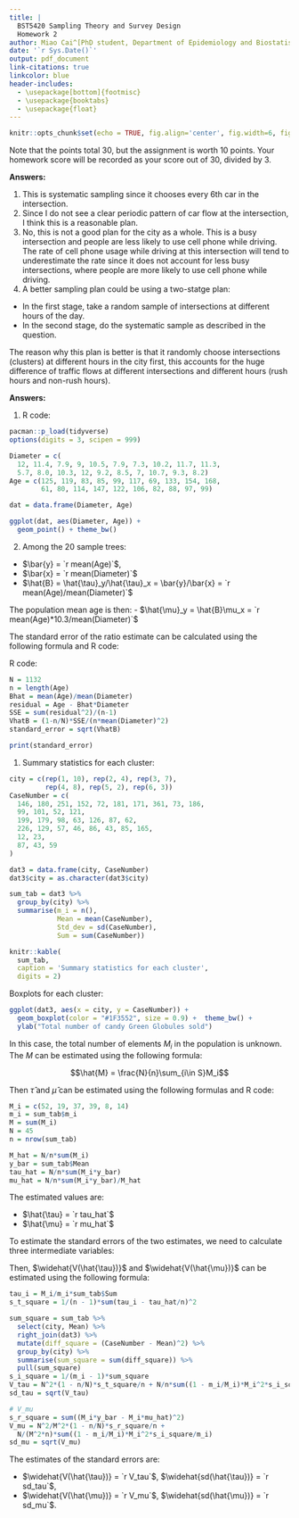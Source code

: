 ---
title: |
  BST5420 Sampling Theory and Survey Design
  Homework 2
author: Miao Cai^[PhD student, Department of Epidemiology and Biostatistics, College for Public Health and Social Justice, Saint Louis University. Email address [miao.cai@slu.edu](miao.cai@slu.edu)]
date: '`r Sys.Date()`'
output: pdf_document
link-citations: true
linkcolor: blue
header-includes:
  - \usepackage[bottom]{footmisc}
  - \usepackage{booktabs}
  - \usepackage{float}
---

```{r setup, include=FALSE}
knitr::opts_chunk$set(echo = TRUE, fig.align='center', fig.width=6, fig.asp=0.618,fig.pos = 'H')
```

Note that the points total 30, but the assignment is worth 10 points. Your homework score will be recorded as your score out of 30, divided by 3.

\fbox{\begin{minipage}{\linewidth}
1. (11 Points: 2,3,3,3) Researchers are interested in the proportion of drivers in the city who use their cell phone by holding it with their hands while driving (i.e., not using a blue-tooth, or hands-free device). Investigators chose a busy intersection, and observed every sixth car that passed going a particular direction. It was suggested that they look at every car and record whether the driver was using the cell phone, but often cars went by too fast and they could misidentify some drivers. So, the plan was to dispatch two investigators, one of whom counted the cars and chose every sixth car and the other looked carefully to see whether the driver was talking on the cell phone. They did this for two hours and observed 300 drivers.

\begin{enumerate}
\item What kind of a sample is this?
\item Is it a reasonable sampling plan for determining the rate of cell phone usage while driving at that intersection at that time?
\item Is this a reasonable plan for determining the rate of cell phone usage while driving for the city as a whole?
\item Can you describe a better sampling plan? Explain.
\end{enumerate}

\end{minipage}}

**Answers:**

1. This is systematic sampling since it chooses every 6th car in the intersection.
2. Since I do not see a clear periodic pattern of car flow at the intersection, I think this is a reasonable plan.
3. No, this is not a good plan for the city as a whole. This is a busy intersection and people are less likely to use cell phone while driving. The rate of cell phone usage while driving at this intersection will tend to underestimate the rate since it does not account for less busy intersections, where people are more likely to use cell phone while driving.
4. A better sampling plan could be using a two-statge plan: 
  - In the first stage, take a random sample of intersections at different hours of the day. 
  - In the second stage, do the systematic sample as described in the question. 

  The reason why this plan is better is that it randomly choose intersections (clusters) at different hours in the city first, this accounts for the huge difference of traffic flows at different intersections and different hours (rush hours and non-rush hours).

\pagebreak


\fbox{\begin{minipage}{\linewidth}
2. (9 Points: 3,3,3) Do Problem 4.3 in the textbook. This problem begins ``Foresters want to estimate …" only parts (a) and (b).

\bigskip

Foresters want to estimate the average age of trees in a stand. Determining age is cumbersome, because one needs to count the tree rings on a core taken from the tree. In general, though, the older the tree, the larger the diameter, and diameter is easy to measure. The foresters measure the diameter of all 1132 trees and find that the population mean equals 10.3. They then randomly select 20 trees for age measurement.

\begin{enumerate}
  \item Draw a scatterplot of y vs. x.
  \item Estimate the population mean age of trees in the stand using ratio estimation and give an approximate standard error for your estimate.
  \item Repeat (b) using regression estimation.
  \item Label your estimates on your graph. How do they compare?
\end{enumerate}

\end{minipage}}

**Answers:**

1. R code: 
```{r fig.cap='Scatterplot of age over diameter in the 20 sample trees'}
pacman::p_load(tidyverse)
options(digits = 3, scipen = 999)

Diameter = c(
  12, 11.4, 7.9, 9, 10.5, 7.9, 7.3, 10.2, 11.7, 11.3,
  5.7, 8.0, 10.3, 12, 9.2, 8.5, 7, 10.7, 9.3, 8.2)
Age = c(125, 119, 83, 85, 99, 117, 69, 133, 154, 168, 
        61, 80, 114, 147, 122, 106, 82, 88, 97, 99)

dat = data.frame(Diameter, Age)

ggplot(dat, aes(Diameter, Age)) + 
  geom_point() + theme_bw()
```

\pagebreak

2. Among the 20 sample trees: 

- $\bar{y} = `r mean(Age)`$, 
- $\bar{x} = `r mean(Diameter)`$
- $\hat{B} = \hat{\tau}_y/\hat{\tau}_x = \bar{y}/\bar{x} = `r mean(Age)/mean(Diameter)`$

The population mean age is then: 
- $\hat{\mu}_y = \hat{B}\mu_x = `r mean(Age)*10.3/mean(Diameter)`$

The standard error of the ratio estimate can be calculated using the following formula and R code:

\begin{align*}
e_i & = y_i - \hat{B}x_i \\
s_e^2 & = \frac{1}{n-1}\sum_{i \in S}e_i^2\\
\widehat{V(\hat{B})} & = (1 - \frac{n}{N})\frac{S_e^2}{n\bar{x}^2}
\end{align*}

R code:
```{r}
N = 1132
n = length(Age)
Bhat = mean(Age)/mean(Diameter)
residual = Age - Bhat*Diameter
SSE = sum(residual^2)/(n-1)
VhatB = (1-n/N)*SSE/(n*mean(Diameter)^2)
standard_error = sqrt(VhatB)

print(standard_error)
```




\pagebreak

\begin{table}[!ht]
\fbox{\begin{minipage}{\linewidth}
3. (10 Points) Do Problem 5.7 in the textbook. The problem begins “The new candy Green …”. Be sure to estimate the total number of cases and the average number sold per store.

\bigskip

The new candy Green Globules is being test-marketed in an area of upstate NewYork.
The market research firm decided to sample 6 cities from the 45 cities in the area and
then to sample supermarkets within cities, wanting to know the number of cases of
Green Globules sold.

\bigskip

\begin{center}
\begin{tabular}{ccl}
\toprule 
City & Number of Supermarkets & Number of Cases Sold                           \\
\midrule 
1    & 52                     & 146, 180, 251, 152, 72, 181, 171, 361, 73, 186 \\
2    & 19                     & 99, 101, 52, 121                               \\
3    & 37                     & 199, 179, 98, 63, 126, 87, 62                  \\
4    & 39                     & 226, 127, 57, 46, 86, 43, 85, 165              \\
5    & 8                      & 12, 23                                         \\
6    & 14                     & 87, 43, 59                                    \\
\bottomrule 
\end{tabular}
\end{center}

\bigskip

Obtain summary statistics for each cluster. Plot the data, and estimate the total number
of cases sold, and the average number sold per supermarket, along with the standard
errors of your estimates.

\end{minipage}}
\end{table}

1. Summary statistics for each cluster:

```{r}
city = c(rep(1, 10), rep(2, 4), rep(3, 7), 
         rep(4, 8), rep(5, 2), rep(6, 3))
CaseNumber = c(
  146, 180, 251, 152, 72, 181, 171, 361, 73, 186,
  99, 101, 52, 121, 
  199, 179, 98, 63, 126, 87, 62, 
  226, 129, 57, 46, 86, 43, 85, 165,
  12, 23, 
  87, 43, 59
)

dat3 = data.frame(city, CaseNumber)
dat3$city = as.character(dat3$city)

sum_tab = dat3 %>% 
  group_by(city) %>% 
  summarise(m_i = n(),
            Mean = mean(CaseNumber),
            Std_dev = sd(CaseNumber),
            Sum = sum(CaseNumber)) 
```

\newpage

```{r}
knitr::kable(
  sum_tab, 
  caption = 'Summary statistics for each cluster',
  digits = 2)
```


Boxplots for each cluster:

```{r fig.cap='Boxplots of the total number of candy Green Globules sold in each sample city',fig.pos='H'}
ggplot(dat3, aes(x = city, y = CaseNumber)) + 
  geom_boxplot(color = "#1F3552", size = 0.9) +  theme_bw() + 
  ylab("Total number of candy Green Globules sold")
```

In this case, the total number of elements $M_i$ in the population is unknown. The $M$ can be estimated using the following formula:

$$\hat{M} = \frac{N}{n}\sum_{i\in S}M_i$$

Then $\hat{\tau}$ and $\hat{\mu}$ can be estimated using the following formulas and R code:

\begin{align*}
\hat{\tau} &= \frac{N}{n}\sum_{i \in S}M_i\bar{y_i}\\
\hat{\mu} &= \frac{\hat{\tau}}{M} = \frac{\hat{\tau}}{M}\frac{N}{n}\sum_{i \in S}M_i\bar{y_i}
\end{align*}

```{r}
M_i = c(52, 19, 37, 39, 8, 14)
m_i = sum_tab$m_i
M = sum(M_i)
N = 45
n = nrow(sum_tab)

M_hat = N/n*sum(M_i)
y_bar = sum_tab$Mean
tau_hat = N/n*sum(M_i*y_bar)
mu_hat = N/n*sum(M_i*y_bar)/M_hat
```

The estimated values are: 

- $\hat{\tau} = `r tau_hat`$ 
- $\hat{\mu} = `r mu_hat`$

To estimate the standard errors of the two estimates, we need to calculate three intermediate variables:

\begin{align*}
\hat{\tau_i} & = \frac{M_i}{m_i}\sum_{j \in S_i}y_{ij}\\
s_{t}^2 & = \frac{1}{n-1}\sum_{i \in S}(\hat{\tau_i}-\frac{\hat{\tau}}{N})^2\\
s_i^2 & = \frac{1}{m_i-1}\sum_{j \in S_i}(y_{ij}-\bar{y}_i)^2
\end{align*}

Then, $\widehat{V(\hat{\tau})}$ and $\widehat{V(\hat{\mu})}$ can be estimated using the following formula:

\begin{align*}
\widehat{V(\hat{\tau})} & = N^2(1 - \frac{n}{N})\frac{S_t^2}{n} +  \frac{N}{N}\sum_{i \in S}(1 - \frac{m_i}{M_i}M_i^2\frac{s_i^2}{m_i})\\
\widehat{V(\hat{\mu})} & = \frac{N^2}{M^2}(1 - \frac{n}{N})\frac{s_r^2}{n} + \frac{N}{M^2n}\sum_{i \in S}(1 - \frac{m_i}{M_i})M_i^2\frac{s_i^2}{m_i}
\end{align*}

```{r}
tau_i = M_i/m_i*sum_tab$Sum
s_t_square = 1/(n - 1)*sum(tau_i - tau_hat/n)^2

sum_square = sum_tab %>% 
  select(city, Mean) %>% 
  right_join(dat3) %>% 
  mutate(diff_square = (CaseNumber - Mean)^2) %>% 
  group_by(city) %>% 
  summarise(sum_square = sum(diff_square)) %>% 
  pull(sum_square)
s_i_square = 1/(m_i - 1)*sum_square
V_tau = N^2*(1 - n/N)*s_t_square/n + N/n*sum((1 - m_i/M_i)*M_i^2*s_i_square/m_i)
sd_tau = sqrt(V_tau)

# V_mu
s_r_square = sum((M_i*y_bar - M_i*mu_hat)^2)
V_mu = N^2/M^2*(1 - n/N)*s_r_square/n + 
  N/(M^2*n)*sum((1 - m_i/M_i)*M_i^2*s_i_square/m_i)
sd_mu = sqrt(V_mu)
```

The estimates of the standard errors are:

- $\widehat{V(\hat{\tau})} = `r V_tau`$, $\widehat{sd(\hat{\tau})} = `r sd_tau`$,
- $\widehat{V(\hat{\mu})} = `r V_mu`$, $\widehat{sd(\hat{\mu})} = `r sd_mu`$.